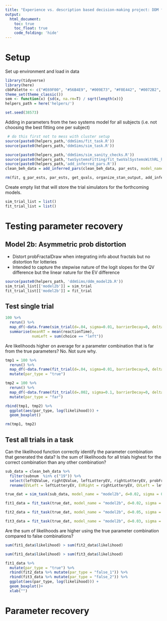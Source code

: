 ```yaml
---
title: "Experience vs. description based decision-making project: DDM fitting to subject data"
output: 
  html_document:
    toc: true
    toc_float: true
    code_folding: 'hide'
---
```


# Setup

Set up environment and load in data

```r
library(tidyverse)
library(here)
cbbPalette <- c("#E69F00", "#56B4E9", "#009E73", "#F0E442", "#0072B2", "#D55E00", "#CC79A7")
theme_set(theme_classic())
sem <- function(x) {sd(x, na.rm=T) / sqrt(length(x))}
helpers_path = here('helpers/')

set.seed(38573)
```

Adding in parameters from the two systems model for all subjects (i.e. not choosing the best fitting one per subject)

```r
 # do this first not to mess with cluster setup
source(paste0(helpers_path,'ddmSims/fit_task.R'))
source(paste0(helpers_path,'ddmSims/sim_task.R'))

source(paste0(helpers_path,'ddmSims/sim_sanity_checks.R'))
source(paste0(helpers_path,'twoSystemsFitting/fit_twoValSystemsWithRL_hierarchical.R'))
source(paste0(helpers_path,'add_inferred_pars.R'))
clean_beh_data = add_inferred_pars(clean_beh_data, par_ests, model_name="original")

rm(fit, g_par_ests, par_ests, get_qvals, organize_stan_output, add_inferred_pars, extract_var_for_stan)
```

Create empty list that will store the trial simulators for the forthcoming models.

```r
sim_trial_list = list()
fit_trial_list = list()
```


# Testing parameter recovery

## Model 2b: Asymmetric prob distortion

- Distort probFractalDraw when integrating info about fractals but no distortion for lotteries
- Intended to capture the stepwise nature of the logit slopes for the QV difference but the linear nature for the EV difference

```r
source(paste0(helpers_path, 'ddmSims/ddm_model2b.R'))
sim_trial_list[['model2b']] = sim_trial
fit_trial_list[['model2b']] = fit_trial
```

## Test single trial

```r
100 %>% 
  rerun() %>%
  map_df(~data.frame(sim_trial(d=.04, sigma=0.01, barrierDecay=0, delta=3, gamma=3, EVLeft = .7, EVRight = .2, QVLeft = .7, QVRight = .2, probFractalDraw = .4))) %>%
  summarise(meanRT = mean(reactionTime),
            numLeft = sum(choice == "left"))

```
Are likelihoods higher on average for a parameter combination that is far from the true parameters? No. Not sure why.

```r
tmp1 = 100 %>% 
  rerun() %>%
  map_df(~data.frame(fit_trial(d=.04, sigma=0.01, barrierDecay=0, delta=3, gamma=3, EVLeft = .7, EVRight = .2, QVLeft = .7, QVRight = .2, probFractalDraw = .4, choice = "left", reactionTime = .7))) %>%
  mutate(par_type = "true")
```

```r
tmp2 = 100 %>% 
  rerun() %>%
  map_df(~data.frame(fit_trial(d=.002, sigma=0.1, barrierDecay=0, delta=3, gamma=3, EVLeft = .7, EVRight = .2, QVLeft = .7, QVRight = .2, probFractalDraw = .4, choice = "left", reactionTime = .7))) %>%
  mutate(par_type = "far")
```

```r
rbind(tmp1, tmp2) %>%
  ggplot(aes(par_type, log(likelihood))) +
  geom_boxplot()
```

```r
rm(tmp1, tmp2)
```

## Test all trials in a task

Can the likelihood function correctly identify the parameter combination that generated the data? Is the sum of likelihoods for all trials highest for the correct combination than any other combination?

```r
sub_data = clean_beh_data %>%
  filter(subnum  %in% c("19")) %>%
  select(leftQValue, rightQValue, leftLotteryEV, rightLotteryEV, probFractalDraw, reactionTime, choiceLeft, subnum) %>%
  rename(EVLeft = leftLotteryEV, EVRight = rightLotteryEV, QVLeft = leftQValue, QVRight = rightQValue)
```

```r
true_dat = sim_task(sub_data, model_name = "model2b", d=0.02, sigma = 0.007, delta = 3, gamma = 3, barrierDecay = 0.004, epsilon = 0.03, nonDecisionTime = 0)
```

```r
fit1_data = fit_task(true_dat, model_name = "model2b", d=0.02, sigma = 0.007, delta = 3, gamma = 3, barrierDecay = 0.004, epsilon = 0.03, nonDecisionTime = 0)
```

```r
fit2_data = fit_task(true_dat, model_name = "model2b", d=0.05, sigma = 0.01, delta = 2, gamma = 2, barrierDecay = 0.001, epsilon = 0, nonDecisionTime = 0)
```

```r
fit3_data = fit_task(true_dat, model_name = "model2b", d=0.03, sigma = 0.01, delta = 3, gamma = 3, barrierDecay = 0, epsilon = 0.0004, nonDecisionTime = 0)
```

Are the sum of likelihoods are higher using the true parameter combination compared to false combinations?

```r
sum(fit1_data$likelihood) > sum(fit2_data$likelihood)
```

```r
sum(fit1_data$likelihood) > sum(fit3_data$likelihood)
```

```r
fit1_data %>%
  mutate(par_type = "true") %>%
  rbind(fit2_data %>% mutate(par_type = "false_1")) %>%
  rbind(fit3_data %>% mutate(par_type = "false_2")) %>%
  ggplot(aes(par_type, log(likelihood))) +
  geom_boxplot()+
  xlab("")
```

# Parameter recovery


